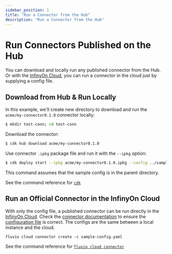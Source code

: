 ```yaml
---
sidebar_position: 1
title: "Run a Connector from the Hub"
description: "Run a Connector from the Hub"
---
```


# Run Connectors Published on the Hub

You can download and locally run any published connector from the Hub. Or with the [InfinyOn Cloud],
you can run a connector in the cloud just by supplying a config file.

## Download from Hub & Run Locally

In this example, we'll create new directory to download and run the `acme/my-connector0.1.0` connector locally:


```bash copy="fl"
$ mkdir test-conn; cd test-conn
```

Download the connector:


```bash copy="fl"
$ cdk hub download acme/my-connector0.1.0
```

Use connector `.ipkg` package file and run it with the `--ipkg` option:


```bash copy="fl"
$ cdk deploy start --ipkg acme/my-connector0.1.0.ipkg --config ../sample-config.yaml
```

This command assumes that the sample config is in the parent directory.

See the command reference for [`cdk`]

## Run an Official Connector in the InfinyOn Cloud

With only the config file, a published connector can be run directly in the [InfinyOn Cloud].
Check the [connector documentation] to ensure the [configuration file] is correct. The configs
are the same between a local instance and the cloud.

`fluvio cloud connector create -c sample-config.yaml`

See the command reference for [`fluvio cloud connector`]

[InfinyOn Cloud]:cloud/overview.mdx
[`cdk`]:fluvio/cli/cdk.mdx
[connector documentation]:hub/connectors/index.md
[configuration file]:connectors/configure.mdx
[`fluvio cloud connector`]:cloud/cli/connector.mdx
